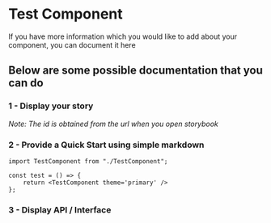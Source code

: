 
<Meta title='Docs/TestComponent' component={TestComponent} />

# Test Component

If you have more information which you would like to add about your component, you can document it here

## Below are some possible documentation that you can do

### 1 - Display your story

*Note: The id is obtained from the url when you open storybook*

<Story id="components-testcomponent--primary" />

### 2 - Provide a Quick Start using simple markdown

```tsx
import TestComponent from "./TestComponent";

const test = () => {
    return <TestComponent theme='primary' />
};
```
### 3 - Display API / Interface

<ArgsTable of={TestComponent} />
